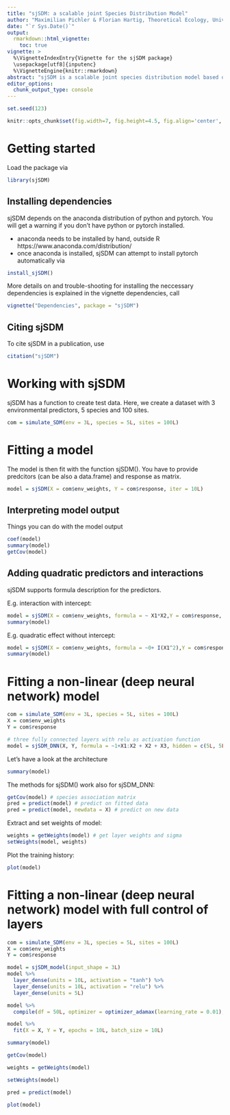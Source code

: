 ---
title: "sjSDM: a scalable joint Species Distribution Model"
author: "Maximilian Pichler & Florian Hartig, Theoretical Ecology, University of Regensburg"
date: "`r Sys.Date()`"
output: 
  rmarkdown::html_vignette:
    toc: true
vignette: >
  %\VignetteIndexEntry{Vignette for the sjSDM package}
  \usepackage[utf8]{inputenc}
  %\VignetteEngine{knitr::rmarkdown}
abstract: "sjSDM is a scalable joint species distribution model based on Monte-Carlo intergration of the joint likelihood. \n \n \n"
editor_options: 
  chunk_output_type: console
---

```{r, echo = F, message = F}
set.seed(123)
```


```{r global_options, include=FALSE}
knitr::opts_chunk$set(fig.width=7, fig.height=4.5, fig.align='center', warning=FALSE, message=FALSE, cache = F)
```


# Getting started 

Load the package via 

```{r,eval=FALSE}
library(sjSDM)
```


## Installing dependencies

sjSDM depends on the anaconda distribution of python and pytorch. You will get a warning if you don't have python or pytorch installed.

* anaconda needs to be installed by hand, outside R https://www.anaconda.com/distribution/
* once anaconda is installed, sjSDM can attempt to install pytorch automatically via 

```{r, eval = F}
install_sjSDM()
```

More details on and trouble-shooting for installing the neccessary dependencies is explained in the vignette dependencies, call 

```{r,eval = F}
vignette("Dependencies", package = "sjSDM")
```

## Citing sjSDM

To cite sjSDM in a publication, use 

```{r,eval=FALSE}
citation("sjSDM")
```


# Working with sjSDM

sjSDM has a function to create test data. Here, we create a dataset with 3 environmental predictors, 5 species and 100 sites.

```{r,eval=FALSE}
com = simulate_SDM(env = 3L, species = 5L, sites = 100L)
```

# Fitting a model

The model is then fit with the function sjSDM(). You have to provide predcitors (can be also a data.frame) and response as matrix. 

```{r,eval=FALSE}
model = sjSDM(X = com$env_weights, Y = com$response, iter = 10L)
```


## Interpreting model output

Things you can do with the model output

```{r,eval=FALSE}
coef(model)
summary(model)
getCov(model)
```

## Adding quadratic predictors and interactions

sjSDM supports formula description for the predictors.

E.g. interaction with intercept:
```{r,eval=FALSE}
model = sjSDM(X = com$env_weights, formula = ~ X1*X2,Y = com$response, iter = 10L)
summary(model)

```

E.g. quadratic effect without intercept:
```{r,eval=FALSE}
model = sjSDM(X = com$env_weights, formula = ~0+ I(X1^2),Y = com$response, iter = 10L)
summary(model)
```



# Fitting a non-linear (deep neural network) model 
```{r,eval=FALSE}
com = simulate_SDM(env = 3L, species = 5L, sites = 100L)
X = com$env_weights
Y = com$response

# three fully connected layers with relu as activation function
model = sjSDM_DNN(X, Y, formula = ~1+X1:X2 + X2 + X3, hidden = c(5L, 5L, 5L), activation = "relu")

```

Let's have a look at the architecture
```{r,eval=FALSE}
summary(model)
```

The methods for sjSDM() work also for sjSDM_DNN:
```{r,eval=FALSE}
getCov(model) # species association matrix
pred = predict(model) # predict on fitted data
pred = predict(model, newdata = X) # predict on new data
```

Extract and set weights of model:
```{r,eval=FALSE}
weights = getWeights(model) # get layer weights and sigma
setWeights(model, weights)
```

Plot the training history:
```{r,eval=FALSE}
plot(model)
```



# Fitting a non-linear (deep neural network) model with full control of layers
```{r,eval=FALSE}
com = simulate_SDM(env = 3L, species = 5L, sites = 100L)
X = com$env_weights
Y = com$response

model = sjSDM_model(input_shape = 3L)
model %>% 
  layer_dense(units = 10L, activation = "tanh") %>% 
  layer_dense(units = 10L, activation = "relu") %>% 
  layer_dense(units = 5L)

model %>% 
  compile(df = 50L, optimizer = optimizer_adamax(learning_rate = 0.01), l1_cov = 0.0001, l2_cov = 0.0001)

model %>% 
  fit(X = X, Y = Y, epochs = 10L, batch_size = 10L)

summary(model)

getCov(model)

weights = getWeights(model)

setWeights(model)

pred = predict(model)

plot(model)
```





